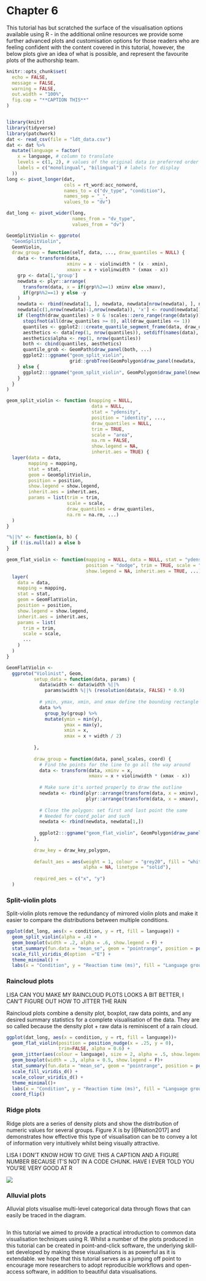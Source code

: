 # Chapter 6

This tutorial has but scratched the surface of the visualisation options available using R - in the additional online resources we provide some further advanced plots and customisation options for those readers who are feeling confident with the content covered in this tutorial, however, the below plots give an idea of what is possible, and represent the favourite plots of the authorship team.

```r
knitr::opts_chunk$set(
  echo = FALSE,
  message = FALSE,
  warning = FALSE,
  out.width = "100%",
  fig.cap = "**CAPTION THIS**"
)


library(knitr)
library(tidyverse)
library(patchwork)
dat <- read_csv(file = "ldt_data.csv")
dat <- dat %>%
  mutate(language = factor(
    x = language, # column to translate
    levels = c(1, 2), # values of the original data in preferred order
    labels = c("monolingual", "bilingual") # labels for display
  ))
long <- pivot_longer(dat, 
                     cols = rt_word:acc_nonword, 
                     names_to = c("dv_type", "condition"), 
                     names_sep = "_", 
                     values_to = "dv")

dat_long <- pivot_wider(long, 
                        names_from = "dv_type", 
                        values_from = "dv")
```

```r
GeomSplitViolin <- ggproto(
  "GeomSplitViolin", 
  GeomViolin, 
  draw_group = function(self, data, ..., draw_quantiles = NULL) {
    data <- transform(data, 
                      xminv = x - violinwidth * (x - xmin), 
                      xmaxv = x + violinwidth * (xmax - x))
    grp <- data[1,'group']
    newdata <- plyr::arrange(
      transform(data, x = if(grp%%2==1) xminv else xmaxv), 
      if(grp%%2==1) y else -y
    )
    newdata <- rbind(newdata[1, ], newdata, newdata[nrow(newdata), ], newdata[1, ])
    newdata[c(1,nrow(newdata)-1,nrow(newdata)), 'x'] <- round(newdata[1, 'x']) 
    if (length(draw_quantiles) > 0 & !scales::zero_range(range(data$y))) {
      stopifnot(all(draw_quantiles >= 0), all(draw_quantiles <= 1))
      quantiles <- ggplot2:::create_quantile_segment_frame(data, draw_quantiles)
      aesthetics <- data[rep(1, nrow(quantiles)), setdiff(names(data), c("x", "y")), drop = FALSE]
      aesthetics$alpha <- rep(1, nrow(quantiles))
      both <- cbind(quantiles, aesthetics)
      quantile_grob <- GeomPath$draw_panel(both, ...)
      ggplot2:::ggname("geom_split_violin", 
                       grid::grobTree(GeomPolygon$draw_panel(newdata, ...), quantile_grob))
    } else {
      ggplot2:::ggname("geom_split_violin", GeomPolygon$draw_panel(newdata, ...))
    }
  }
)

geom_split_violin <- function (mapping = NULL, 
                               data = NULL, 
                               stat = "ydensity", 
                               position = "identity", ..., 
                               draw_quantiles = NULL, 
                               trim = TRUE, 
                               scale = "area", 
                               na.rm = FALSE, 
                               show.legend = NA, 
                               inherit.aes = TRUE) {
  layer(data = data, 
        mapping = mapping, 
        stat = stat, 
        geom = GeomSplitViolin, 
        position = position, 
        show.legend = show.legend, 
        inherit.aes = inherit.aes, 
        params = list(trim = trim, 
                      scale = scale, 
                      draw_quantiles = draw_quantiles, 
                      na.rm = na.rm, ...)
  )
}
```

```r
"%||%" <- function(a, b) {
  if (!is.null(a)) a else b
}

geom_flat_violin <- function(mapping = NULL, data = NULL, stat = "ydensity",
                             position = "dodge", trim = TRUE, scale = "area",
                             show.legend = NA, inherit.aes = TRUE, ...) {
  layer(
    data = data,
    mapping = mapping,
    stat = stat,
    geom = GeomFlatViolin,
    position = position,
    show.legend = show.legend,
    inherit.aes = inherit.aes,
    params = list(
      trim = trim,
      scale = scale,
      ...
    )
  )
}

GeomFlatViolin <-
  ggproto("Violinist", Geom,
          setup_data = function(data, params) {
            data$width <- data$width %||%
              params$width %||% (resolution(data$x, FALSE) * 0.9)
            
            # ymin, ymax, xmin, and xmax define the bounding rectangle for each group
            data %>%
              group_by(group) %>%
              mutate(ymin = min(y),
                     ymax = max(y),
                     xmin = x,
                     xmax = x + width / 2)
            
          },
          
          draw_group = function(data, panel_scales, coord) {
            # Find the points for the line to go all the way around
            data <- transform(data, xminv = x,
                              xmaxv = x + violinwidth * (xmax - x))
            
            # Make sure it's sorted properly to draw the outline
            newdata <- rbind(plyr::arrange(transform(data, x = xminv), y),
                             plyr::arrange(transform(data, x = xmaxv), -y))
            
            # Close the polygon: set first and last point the same
            # Needed for coord_polar and such
            newdata <- rbind(newdata, newdata[1,])
            
            ggplot2:::ggname("geom_flat_violin", GeomPolygon$draw_panel(newdata, panel_scales, coord))
          },
          
          draw_key = draw_key_polygon,
          
          default_aes = aes(weight = 1, colour = "grey20", fill = "white", size = 0.5,
                            alpha = NA, linetype = "solid"),
          
          required_aes = c("x", "y")
  )
```

### Split-violin plots

Split-violin plots remove the redundancy of mirrored violin plots and make it easier to compare the distributions between multiple conditions.

```r
ggplot(dat_long, aes(x = condition, y = rt, fill = language)) +
  geom_split_violin(alpha = .4) +
  geom_boxplot(width = .2, alpha = .6, show.legend = F) +
  stat_summary(fun.data = "mean_se", geom = "pointrange", position = position_dodge(.175), show.legend = F)+
  scale_fill_viridis_d(option  ="E") +
  theme_minimal() +
  labs(x = "Condition", y = "Reaction time (ms)", fill = "Language group")
```

### Raincloud plots

LISA CAN YOU MAKE MY RAINCLOUD PLOTS LOOKS A BIT BETTER, I CAN'T FIGURE OUT HOW TO JITTER THE RAIN

Raincloud plots combine a density plot, boxplot, raw data points, and any desired summary statistics for a complete visualisation of the data. They are so called because the density plot + raw data is reminiscent of a rain cloud.

```r
ggplot(dat_long, aes(x = condition, y = rt, fill = language))+
  geom_flat_violin(position = position_nudge(x = .25, y = 0), 
                   trim=FALSE, alpha = 0.6) +
  geom_jitter(aes(colour = language), size = 2, alpha = .5, show.legend = FALSE, position = position_nudge(x = -.25))+
  geom_boxplot(width = .3, alpha = 0.5, show.legend = F)+
  stat_summary(fun.data = "mean_se", geom = "pointrange", position = position_dodge(.3), show.legend = F)+
  scale_fill_viridis_d() +
  scale_colour_viridis_d() +
  theme_minimal()+
  labs(x = "Condition", y = "Reaction time (ms)", fill = "Language group") +
  coord_flip()
```

### Ridge plots

Ridge plots are a series of density plots and show the distribution of numeric values for several groups. Figure X is by [@Nation2017] and demonstrates how effective this type of visualisation can be to convey a lot of information very intuitively whilst being visually attractive.

LISA I DON'T KNOW HOW TO GIVE THIS A CAPTION AND A FIGURE NUMBER BECAUSE IT'S NOT IN A CODE CHUNK. HAVE I EVER TOLD YOU YOU'RE VERY GOOD AT R

![](https://raw.githubusercontent.com/zonination/perceptions/master/joy1.png)

### Alluvial plots

Alluvial plots visualise multi-level categorical data through flows that can easily be traced in the diagram.

```r

```


In this tutorial we aimed to provide a practical introduction to common data visualisation techniques using R. Whilst a number of the plots produced in this tutorial can be created in point-and-click software, the underlying skill-set developed by making these visualisations is as powerful as it is extendable. we hope that this tutorial serves as a jumping off point to encourage more researchers to adopt reproducible workflows and open-access software, in addition to beautiful data visualisations.
